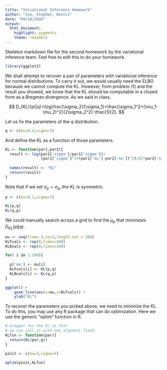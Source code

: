 ```yaml
---
title: "Variational Inference Homework"
author: "Jie, Stephen, Kostis"
date: "04/18/2016"
output:
  html_document:
    highlight: pygments
    theme: readable
---
```


Skeleton markdown file for the second homework by the variational inference team. Feel free to edit this to do your homework.

```r
library(ggplot2)
```

We shall attempt to recover a pair of parameters with variational inference for normal distributions. To carry it out, we would usually need the ELBO because we cannot compute the KL. However, from problem (1) and the result you showed, we know that the KL should be computable in a closed form as a Bregman divergence. As we said in class, 
 
 $$
 D_{KL}(p\|q)=\log\frac{\sigma_2}{\sigma_1}+\frac{\sigma_1^2+(\mu_1-\mu_2)^2}{2\sigma_2^2}-\frac{1}{2}.
 $$

Let us fix the parameters of the $q$ distribution. 

```r
q <- c(mu=0.4,sigma=3)
```

And define the KL as a function of those parameters. 

```r
KL <- function(par1,par2){
  result <- log(par2['sigma']/par1['sigma'])+
                (par1['sigma']^2+(par1['mu']-par2['mu'])^2)/(2*par2['sigma']^2)-1/2.0
  
  names(result) <- "KL"
  return(result)
}

```

Note that if we set $\sigma_p=\sigma_q$, the KL is symmetric. 

```r
p <- c(mu=0.1,sigma=3)

KL(p,q)
KL(q,p)
```

We could manually search across a grid to find the $\mu_p$ that minimizes $D_{KL}(p\|q)$.

```r
mu <- seq(from=-3,to=3,length.out = 100)
KLFvals <- rep(0,times=100)
KLBvals <- rep(0,times=100)

for( i in 1:100){
  
  p['mu'] <- mu[i]
  KLFvals[i] <- KL(p,q)
  KLBvals[i] <- KL(q,p)  
}

ggplot() +
    geom_line(aes(x=mu,y=KLFvals)) +
    ylab("KL")
```

To recover the parameters you picked above, we need to minimize the KL. To do this, you may use any R package that can do optimization. Here we use the generic "optim" function in R. 

```r
# wrapper for the KL so that
# we can call it with one argument fixed. 
KLfun <- function(par){
  return(KL(par,q))
}

pinit <- c(mu=3,sigma=5)

optim(pinit,KLfun)
```
